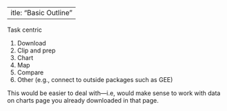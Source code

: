  ---
title: "Basic Outline"
---


Task centric

1. Download
2. Clip and prep
3. Chart
4. Map
5. Compare
6. Other (e.g., connect to outside packages such as GEE)


This would be easier to deal with---i.e, would make sense to work with data on charts page you already downloaded in that page.  


